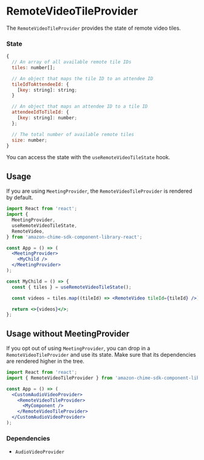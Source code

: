 
<Meta title="SDK Providers/RemoteVideoTileProvider" />

# RemoteVideoTileProvider

The `RemoteVideoTileProvider` provides the state of remote video tiles.

### State

```javascript
{
  // An array of all available remote tile IDs
  tiles: number[];

  // An object that maps the tile ID to an attendee ID
  tileIdToAttendeeId: {
    [key: string]: string;
  }

  // An object that maps an attendee ID to a tile ID
  attendeeIdToTileId: {
    [key: string]: number;
  };

  // The total number of available remote tiles
  size: number;
}
```

You can access the state with the `useRemoteVideoTileState` hook.

## Usage

If you are using `MeetingProvider`, the `RemoteVideoTileProvider` is rendered by default.

```jsx
import React from 'react';
import {
  MeetingProvider,
  useRemoteVideoTileState,
  RemoteVideo,
} from 'amazon-chime-sdk-component-library-react';

const App = () => (
  <MeetingProvider>
    <MyChild />
  </MeetingProvider>
);

const MyChild = () => {
  const { tiles } = useRemoteVideoTileState();

  const videos = tiles.map((tileId) => <RemoteVideo tileId={tileId} />);

  return <>{videos}</>;
};
```

## Usage without MeetingProvider

If you opt out of using `MeetingProvider`, you can drop in a `RemoteVideoTileProvider` and use its state. Make sure that its dependencies are rendered higher in the tree.

```jsx
import React from 'react';
import { RemoteVideoTileProvider } from 'amazon-chime-sdk-component-library-react';

const App = () => (
  <CustomAudioVideoProvider>
    <RemoteVideoTileProvider>
      <MyComponent />
    </RemoteVideoTileProvider>
  </CustomAudioVideoProvider>
);
```

### Dependencies

- `AudioVideoProvider`
